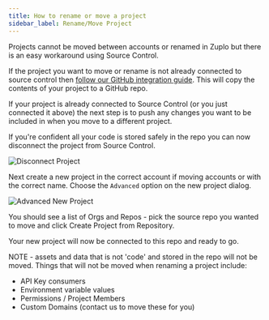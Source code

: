 ```yaml
---
title: How to rename or move a project
sidebar_label: Rename/Move Project
---
```


Projects cannot be moved between accounts or renamed in Zuplo but there is an
easy workaround using Source Control.

If the project you want to move or rename is not already connected to source
control then
[follow our GitHub integration guide](/docs/articles/github-source-control).
This will copy the contents of your project to a GitHub repo.

If your project is already connected to Source Control (or you just connected it
above) the next step is to push any changes you want to be included in when you
move to a different project.

If you're confident all your code is stored safely in the repo you can now
disconnect the project from Source Control.

![Disconnect Project](https://cdn.zuplo.com/assets/cde242b0-cdb7-45c3-93f0-d8c02a7fb804.png)

Next create a new project in the correct account if moving accounts or with the
correct name. Choose the `Advanced` option on the new project dialog.

![Advanced New Project](https://cdn.zuplo.com/assets/9c8ead15-0581-41de-8c3b-8892f0c4b629.png)

You should see a list of Orgs and Repos - pick the source repo you wanted to
move and click Create Project from Repository.

Your new project will now be connected to this repo and ready to go.

NOTE - assets and data that is not 'code' and stored in the repo will not be
moved. Things that will not be moved when renaming a project include:

- API Key consumers
- Environment variable values
- Permissions / Project Members
- Custom Domains (contact us to move these for you)
